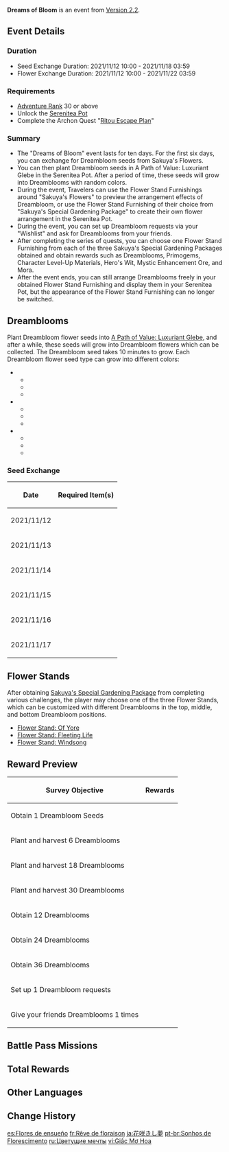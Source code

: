 {{Event Tabs}}
{{Event
|name              = Dreams of Bloom
|image             = Dreams of Bloom.png
|type              = In-Game
|time_known        = yes
|time_start        = 2021-11-12 10:00:00
|time_end          = 2021-11-18 03:59:59
|link              = https://genshin.hoyoverse.com/en/news/detail/16809
|link2             = https://genshin.hoyoverse.com/en/news/detail/17033
}}
{{Description|The [[Inazuma]]n florist [[Sakuya]] wants to promote her shop, "Sakuya's Flowers," so she is organizing a new promotional activity...}}
'''Dreams of Bloom''' is an event from [[Version 2.2]].

==Event Details==
===Duration===
* Seed Exchange Duration: 2021/11/12 10:00 - 2021/11/18 03:59
* Flower Exchange Duration: 2021/11/12 10:00 - 2021/11/22 03:59

===Requirements===
* [[Adventure Rank]] 30 or above
* Unlock the [[Serenitea Pot]]
* Complete the Archon Quest "[[Ritou Escape Plan]]"

===Summary===
* The "Dreams of Bloom" event lasts for ten days. For the first six days, you can exchange for Dreambloom seeds from Sakuya's Flowers.
* You can then plant Dreambloom seeds in A Path of Value: Luxuriant Glebe in the Serenitea Pot. After a period of time, these seeds will grow into Dreamblooms with random colors.
* During the event, Travelers can use the Flower Stand Furnishings around "Sakuya's Flowers" to preview the arrangement effects of Dreambloom, or use the Flower Stand Furnishing of their choice from "Sakuya's Special Gardening Package" to create their own flower arrangement in the Serenitea Pot.
* During the event, you can set up Dreambloom requests via your "Wishlist" and ask for Dreamblooms from your friends.
* After completing the series of quests, you can choose one Flower Stand Furnishing from each of the three Sakuya's Special Gardening Packages obtained and obtain rewards such as Dreamblooms, Primogems, Character Level-Up Materials, Hero's Wit, Mystic Enhancement Ore, and Mora.
* After the event ends, you can still arrange Dreamblooms freely in your obtained Flower Stand Furnishing and display them in your Serenitea Pot, but the appearance of the Flower Stand Furnishing can no longer be switched.

==Dreamblooms==
Plant Dreambloom flower seeds into [[A Path of Value: Luxuriant Glebe]], and after a while, these seeds will grow into Dreambloom flowers which can be collected. The Dreambloom seed takes 10 minutes to grow. Each Dreambloom flower seed type can grow into different colors:
*{{Item|Dreambloom: Star Hibiscus Seed}}
**{{Item|Spring Dew Star Hibiscus}}
**{{Item|Autumn Star Hibiscus}}
**{{Item|Violet Silk Star Hibiscus}}
*{{Item|Dreambloom: Pearbell Seed}}
**{{Item|Fluorescent Pearbell}}
**{{Item|Sandbank Lotus Pearbell}}
**{{Item|Greenhat Pearbell}}
*{{Item|Dreambloom: Silkpod Seed}}
**{{Item|Dawnrouge Silkpod}}
**{{Item|Twilight Silkpod}}
**{{Item|Noontide Silkpod}}

===Seed Exchange===
{| class="article-table"
! Date!!Required Item(s)
|-
| 2021/11/12
| {{Card|Lavender Melon|3}}
|-
| 2021/11/13
| {{Card|Seagrass|3}}
|-
| 2021/11/14
| {{Card|Naku Weed|3}}
|-
| 2021/11/15
| {{Card|Sea Ganoderma|3}}
|-
| 2021/11/16
| {{Card|Amakumo Fruit|3}}
|-
|2021/11/17
|{{Card|Fluorescent Fungus|3}}
|}

==Flower Stands ==
After obtaining [[Sakuya's Special Gardening Package]] from completing various challenges, the player may choose one of the three Flower Stands, which can be customized with different Dreamblooms in the top, middle, and bottom Dreambloom positions.

*[[Flower Stand: Of Yore]]
*[[Flower Stand: Fleeting Life]]
*[[Flower Stand: Windsong]]

==Reward Preview==
{| class="article-table"
!Survey Objective!!Rewards
|-
|Obtain 1 Dreambloom Seeds
|{{Card|Primogem|60}}{{Card|Agnidus Agate Fragment|2}}{{Card|Mora|20,000}}
|-
|Plant and harvest 6 Dreamblooms
|{{Card|Primogem|60}}{{Card|Varunada Lazurite Fragment|2}}{{Card|Sakuya's Special Gardening Package|1}}
|-
|Plant and harvest 18 Dreamblooms
|{{Card|Primogem|60}}{{Card|Vayuda Turquoise Fragment|2}}{{Card|Mora|20,000}}
|-
|Plant and harvest 30 Dreamblooms
|{{Card|Primogem|60}}{{Card|Shivada Jade Fragment|2}}{{Card|Sakuya's Special Gardening Package|1}}
|-
|Obtain 12 Dreamblooms
|{{Card|Primogem|60}}{{Card|Prithiva Topaz Fragment|2}}{{Card|Mora|20,000}}
|-
|Obtain 24 Dreamblooms
|{{Card|Primogem|60}}{{Card|Vajrada Amethyst Fragment|2}}{{Card|Mora|20,000}}
|-
|Obtain 36 Dreamblooms
|{{Card|Primogem|60}}{{Card|Hero's Wit|6}}{{Card|Sakuya's Special Gardening Package|1}}
|-
|Set up 1 Dreambloom requests
|{{Card|Mystic Enhancement Ore|6}}{{Card|Mora|20,000}}
|-
|Give your friends Dreamblooms 1 times
|{{Card|Mystic Enhancement Ore|6}}{{Card|Mora|20,000}}
|}

==Battle Pass Missions==
{{Battle Pass Missions
|name     = Mystic Repose
|mission1 = {{Color|[Event]}} Plant 30 Dreamblooms during the Dreams of Bloom event
|exp1     = 1,500
}}

==Total Rewards==
{{Event Rewards
|Primogem = 420
|Mora = 120,000
|Hero's Wit = 6
|Mystic Enhancement Ore = 12
|Sakuya's Special Gardening Package = 3
|Agnidus Agate Fragment = 2
|Varunada Lazurite Fragment = 2
|Vajrada Amethyst Fragment = 2
|Vayuda Turquoise Fragment = 2
|Shivada Jade Fragment = 2
|Prithiva Topaz Fragment = 2
|sort = Primogem,Sakuya's Special Gardening Package,Mora,Hero's Wit,Mystic Enhancement Ore,Agnidus Agate Fragment,Varunada Lazurite Fragment,Vajrada Amethyst Fragment,Vayuda Turquoise Fragment,Shivada Jade Fragment,Prithiva Topaz Fragment
}}

==Other Languages==
{{Other Languages
|en      = Dreams of Bloom
|zhs     = 梦里生花
|zhs_rm  = Mènglǐshēnghuā
|zht     = 夢裡生花
|zht_rm  = Mènglǐshēnghuā
|zh_tl   = Within the Dream Blooms Flowers
|ja      = 花咲きし夢
|ja_rm   = Hana Sakushi Yume
|ja_tl   = Flower Blooming Dream
|ko      = 꿈속에 핀 꽃
|ko_rm   = Kkumsok-e Pin Kkot
|ko_tl   = Flower Bloomed in Dream
|es      = Flores de ensueño
|es_tl   = Dream Flowers
|fr      = Rêves de floraison
|fr_tl   = Dreams of Bloom
|ru      = Цветущие мечты
|ru_tl   = Blooming Dreams
|th      = ดอกไม้ในความฝัน
|th_rm   = Dokmai Nai Khwam Fan
|th_tl   = 
|vi      = Giấc Mơ Hoa
|vi_tl   = 
|de      = Träume von Blüten
|de_tl   = Dreams of Blossoms
|id      = Mekar Dalam Mimpi
|id_tl   = Blooming Inside the Dream
|pt      = Sonhos de Florescimento
|pt_tl   = 
}}

==Change History==
{{Change History|2.2}}

[[es:Flores de ensueño]]
[[fr:Rêve de floraison]]
[[ja:花咲きし夢]]
[[pt-br:Sonhos de Florescimento]]
[[ru:Цветущие мечты]]
[[vi:Giấc Mơ Hoa]]